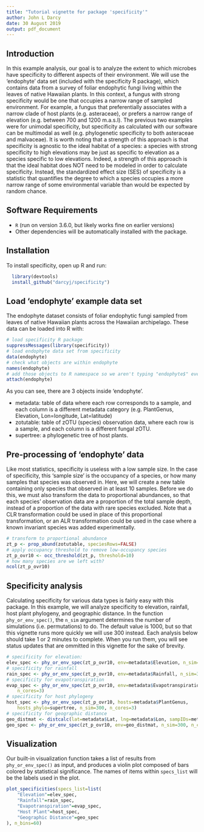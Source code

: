 ```yaml
---
title: "Tutorial vignette for package 'specificity'"
author: John L Darcy
date: 30 August 2019
output: pdf_document
---
```


## Introduction
In this example analysis, our goal is to analyze the extent to which microbes have specificity to different aspects of their environment. We will use the 'endophyte' data set (included with the specificity R package), which contains data from a survey of foliar endophytic fungi living within the leaves of native Hawaiian plants. In this context, a fungus with strong specificity would be one that occupies a narrow range of sampled environment. For example, a fungus that preferentially associates with a narrow clade of host plants (e.g. asteraceae), or prefers a narrow range of elevation (e.g. between 700 and 1200 m.a.s.l). The previous two examples were for unimodal specificity, but specificity as calculated with our software can be multimodal as well (e.g. phylogenetic specificity to both asteraceae and malvaceae). It is worth noting that a strength of this approach is that specificity is agnostic to the ideal habitat of a species: a species with strong specificity to high elevations may be just as specific to elevation as a species specific to low elevations. Indeed, a strength of this approach is that the ideal habitat does NOT need to be modeled in order to calculate specificity. Instead, the standardized effect size (SES) of specificity is a statistic that quantifies the degree to which a species occupies a more narrow range of some environmental variable than would be expected by random chance.

## Software Requirements
* `R` (run on version 3.6.0, but likely works fine on earlier versions)
* Other dependencies will be automatically installed with the package.

## Installation
To install specificity, open up R and run:
```r
  library(devtools)
  install_github("darcyj/specificity")
```

## Load 'endophyte' example data set
The endophyte dataset consists of foliar endophytic fungi sampled from leaves of native Hawaiian plants across the Hawaiian archipelago. These data can be loaded into R with:
```r
# load specificity R package
suppressMessages(library(specificity))
# load endophyte data set from specificity
data(endophyte)
# check what objects are within endophyte
names(endophyte)
# add those objects to R namespace so we aren't typing "endophyte$" every time
attach(endophyte)
```
As you can see, there are 3 objects inside 'endophyte'. 

* metadata: table of data where each row corresponds to a sample, and each column is a different metadata category (e.g. PlantGenus, Elevation, Lon=longitude, Lat=latitude)
* zotutable: table of zOTU (species) observation data, where each row is a sample, and each column is a different fungal zOTU.
* supertree: a phylogenetic tree of host plants.

## Pre-processing of 'endophyte' data
Like most statistics, specificity is useless with a low sample size. In the case of specificity, this 'sample size' is the occupancy of a species, or how many samples that species was observed in. Here, we will create a new table containing only species that observed in at least 10 samples. Before we do this, we must also transform the data to proportional abundances, so that each species' observation data are a proportion of the total sample depth, instead of a proportion of the data with rare species excluded. Note that a CLR transformation could be used in place of this proportional transformation, or an ALR transformation could be used in the case where a known invariant species was added experimentally. 
```r
# transform to proportional abundance
zt_p <- prop_abund(zotutable, speciesRows=FALSE)
# apply occupancy threshold to remove low-occupancy species
zt_p_ovr10 <- occ_threshold(zt_p, threshold=10)
# how many species are we left with?
ncol(zt_p_ovr10)
```

## Specificity analysis
Calculating specificity for various data types is fairly easy with this package. In this example, we will analyze specificity to elevation, rainfall, host plant phylogeny, and geographic distance. In the function `phy_or_env_spec()`, the `n_sim` argument determines the number of simulations (i.e. permutations) to do. The default value is 1000, but so that this vignette runs more quickly we will use 300 instead. Each analysis below should take 1 or 2 minutes to complete. When you run them, you will see status updates that are ommitted in this vignette for the sake of brevity.
```r
# specificity for elevation:
elev_spec <- phy_or_env_spec(zt_p_ovr10, env=metadata$Elevation, n_sim=300, n_cores=3)
# specificity for rainfall
rain_spec <- phy_or_env_spec(zt_p_ovr10, env=metadata$Rainfall, n_sim=300, n_cores=3)
# specificity for evapotranspiration
evap_spec <- phy_or_env_spec(zt_p_ovr10, env=metadata$Evapotranspiration, n_sim=300,
	n_cores=3)
# specificity for host phylogeny
host_spec <- phy_or_env_spec(zt_p_ovr10, hosts=metadata$PlantGenus, 
	hosts_phylo=supertree, n_sim=300, n_cores=3)
# specificity for geographic distance
geo_distmat <- distcalc(lat=metadata$Lat, lng=metadata$Lon, sampIDs=metadata$SampleID)
geo_spec <- phy_or_env_spec(zt_p_ovr10, env=geo_distmat, n_sim=300, n_cores=3)

```

## Visualization
Our built-in visualization function takes a list of results from `phy_or_env_spec()` as input, and produces a violin plot composed of bars colored by statistical significance. The names of items within `specs_list` will be the labels used in the plot.
```r
plot_specificities(specs_list=list(
	"Elevation"=elev_spec,
	"Rainfall"=rain_spec,
	"Evapotranspiration"=evap_spec,
	"Host Plant"=host_spec,
	"Geographic Distance"=geo_spec
), n_bins=60)



```